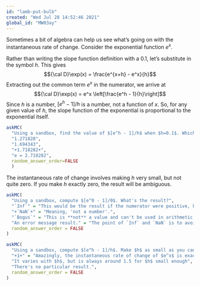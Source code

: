 ```yaml
---
id: "lamb-put-bulb"
created: "Wed Jul 28 14:52:46 2021"
global_id: "MW03ay"
---
```


Sometimes a bit of algebra can help us see what's going on with the instantaneous rate of change. Consider the exponential function $e^x$.

Rather than writing the slope function definition with a 0.1, let's substitute in the symbol $h$. This gives $${\cal D}\exp(x) = \frac{e^{x+h} - e^x}{h}$$
Extracting out the common term $e^x$ in the numerator, we arrive at $${\cal D}\exp(x) = e^x \left[\frac{e^h - 1}{h}\right]$$
Since $h$ is a number, $[e^h - 1]/h$ is a number, not a function of $x$. So, for any given value of $h$, the slope function of the exponential is proportional to the exponential itself.

```r
askMC(
  "Using a sandbox, find the value of $[e^h - 1]/h$ when $h=0.1$. Which of these is it?",
  "1.271828",
  "1.694343",
  "+1.718282+",
  "e = 2.718282",
  random_answer_order=FALSE
  )
```

The instantaneous rate of change involves making $h$ very small, but not quite zero. If you make $h$ exactly zero, the result will be ambiguous.

```r
askMC(
  "Using a sandbox, compute $[e^0 - 1]/0$. What's the result?",
  "`Inf`" = "This would be the result if the numerator were positive, however small. But both the numerator and the denominator are zero.",
  "+`NaN`+" = "Meaning, 'not a number'.",
  "`Bogus`" = "This is **not** a value and can't be used in arithmetic. But `Inf` and `NaN` each can be legitimately used in arithmetic.",
  "An error message result." = "The point of `Inf` and `NaN` is to avoid creating error conditions while still signalling that the result is ambiguous.",
  random_answer_order = FALSE
)
```

```r
askMC(
  "Using a sandbox, compute $[e^h - 1]/h$. Make $h$ as small as you can, for instance $0.00001$ or $0.00000001$. What's the result?",
  "+1+" = "Amazingly, the instantaneous rate of change of $e^x$ is exactly $e^x$.",
  "It varies with $h$, but is always around 1.5 for $h$ small enough",
  "There's no particular result.",
  random_answer_order = FALSE
)
```

